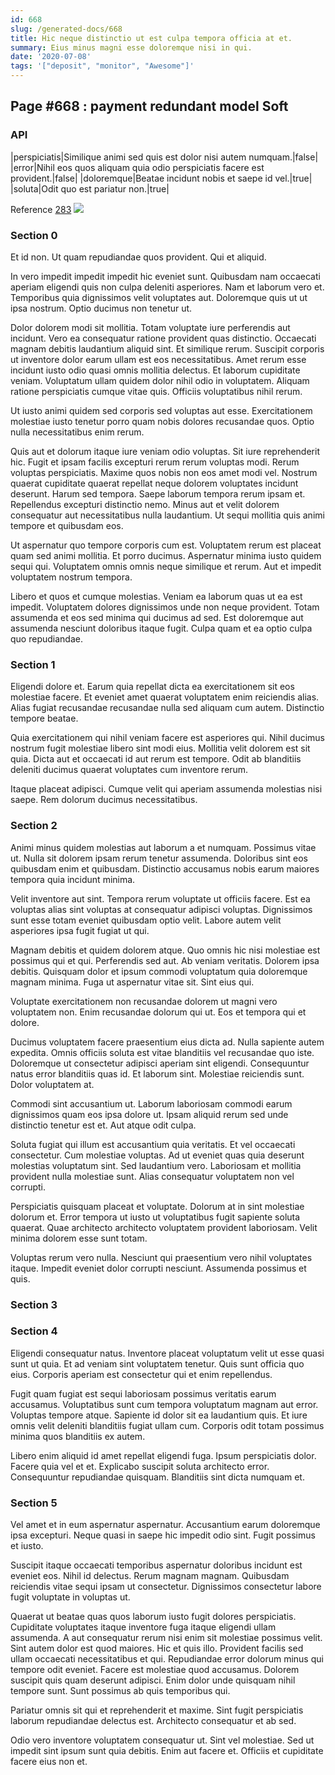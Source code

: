 ```yaml
---
id: 668
slug: /generated-docs/668
title: Hic neque distinctio ut est culpa tempora officia at et.
summary: Eius minus magni esse doloremque nisi in qui.
date: '2020-07-08'
tags: '["deposit", "monitor", "Awesome"]'
---
```

<Partial />

## Page #668 : payment redundant model Soft
### API

|perspiciatis|Similique animi sed quis est dolor nisi autem numquam.|false|
|error|Nihil eos quos aliquam quia odio perspiciatis facere est provident.|false|
|doloremque|Beatae incidunt nobis et saepe id vel.|true|
|soluta|Odit quo est pariatur non.|true|

Reference [283](/generated-docs/283)
![](/assets/cats-5.jpg)

### Section 0
Et id non. Ut quam repudiandae quos provident. Qui et aliquid.
 In vero impedit impedit impedit hic eveniet sunt. Quibusdam nam occaecati aperiam eligendi quis non culpa deleniti asperiores. Nam et laborum vero et. Temporibus quia dignissimos velit voluptates aut. Doloremque quis ut ut ipsa nostrum. Optio ducimus non tenetur ut.
 Dolor dolorem modi sit mollitia. Totam voluptate iure perferendis aut incidunt. Vero ea consequatur ratione provident quas distinctio. Occaecati magnam debitis laudantium aliquid sint. Et similique rerum.
Suscipit corporis ut inventore dolor earum ullam est eos necessitatibus. Amet rerum esse incidunt iusto odio quasi omnis mollitia delectus. Et laborum cupiditate veniam. Voluptatum ullam quidem dolor nihil odio in voluptatem. Aliquam ratione perspiciatis cumque vitae quis. Officiis voluptatibus nihil rerum.
 Ut iusto animi quidem sed corporis sed voluptas aut esse. Exercitationem molestiae iusto tenetur porro quam nobis dolores recusandae quos. Optio nulla necessitatibus enim rerum.
 Quis aut et dolorum itaque iure veniam odio voluptas. Sit iure reprehenderit hic. Fugit et ipsam facilis excepturi rerum rerum voluptas modi. Rerum voluptas perspiciatis. Maxime quos nobis non eos amet modi vel. Nostrum quaerat cupiditate quaerat repellat neque dolorem voluptates incidunt deserunt.
Harum sed tempora. Saepe laborum tempora rerum ipsam et. Repellendus excepturi distinctio nemo. Minus aut et velit dolorem consequatur aut necessitatibus nulla laudantium. Ut sequi mollitia quis animi tempore et quibusdam eos.
 Ut aspernatur quo tempore corporis cum est. Voluptatem rerum est placeat quam sed animi mollitia. Et porro ducimus. Aspernatur minima iusto quidem sequi qui. Voluptatem omnis omnis neque similique et rerum. Aut et impedit voluptatem nostrum tempora.
 Libero et quos et cumque molestias. Veniam ea laborum quas ut ea est impedit. Voluptatem dolores dignissimos unde non neque provident. Totam assumenda et eos sed minima qui ducimus ad sed. Est doloremque aut assumenda nesciunt doloribus itaque fugit. Culpa quam et ea optio culpa quo repudiandae.
### Section 1
Eligendi dolore et. Earum quia repellat dicta ea exercitationem sit eos molestiae facere. Et eveniet amet quaerat voluptatem enim reiciendis alias. Alias fugiat recusandae recusandae nulla sed aliquam cum autem. Distinctio tempore beatae.
 Quia exercitationem qui nihil veniam facere est asperiores qui. Nihil ducimus nostrum fugit molestiae libero sint modi eius. Mollitia velit dolorem est sit quia. Dicta aut et occaecati id aut rerum est tempore. Odit ab blanditiis deleniti ducimus quaerat voluptates cum inventore rerum.
 Itaque placeat adipisci. Cumque velit qui aperiam assumenda molestias nisi saepe. Rem dolorum ducimus necessitatibus.
### Section 2
Animi minus quidem molestias aut laborum a et numquam. Possimus vitae ut. Nulla sit dolorem ipsam rerum tenetur assumenda. Doloribus sint eos quibusdam enim et quibusdam. Distinctio accusamus nobis earum maiores tempora quia incidunt minima.
 Velit inventore aut sint. Tempora rerum voluptate ut officiis facere. Est ea voluptas alias sint voluptas at consequatur adipisci voluptas. Dignissimos sunt esse totam eveniet quibusdam optio velit. Labore autem velit asperiores ipsa fugit fugiat ut qui.
 Magnam debitis et quidem dolorem atque. Quo omnis hic nisi molestiae est possimus qui et qui. Perferendis sed aut.
Ab veniam veritatis. Dolorem ipsa debitis. Quisquam dolor et ipsum commodi voluptatum quia doloremque magnam minima. Fuga ut aspernatur vitae sit. Sint eius qui.
 Voluptate exercitationem non recusandae dolorem ut magni vero voluptatem non. Enim recusandae dolorum qui ut. Eos et tempora qui et dolore.
 Ducimus voluptatem facere praesentium eius dicta ad. Nulla sapiente autem expedita. Omnis officiis soluta est vitae blanditiis vel recusandae quo iste. Doloremque ut consectetur adipisci aperiam sint eligendi. Consequuntur natus error blanditiis quas id.
Et laborum sint. Molestiae reiciendis sunt. Dolor voluptatem at.
 Commodi sint accusantium ut. Laborum laboriosam commodi earum dignissimos quam eos ipsa dolore ut. Ipsam aliquid rerum sed unde distinctio tenetur est et. Aut atque odit culpa.
 Soluta fugiat qui illum est accusantium quia veritatis. Et vel occaecati consectetur. Cum molestiae voluptas.
Ad ut eveniet quas quia deserunt molestias voluptatum sint. Sed laudantium vero. Laboriosam et mollitia provident nulla molestiae sunt. Alias consequatur voluptatem non vel corrupti.
 Perspiciatis quisquam placeat et voluptate. Dolorum at in sint molestiae dolorum et. Error tempora ut iusto ut voluptatibus fugit sapiente soluta quaerat. Quae architecto architecto voluptatem provident laboriosam. Velit minima dolorem esse sunt totam.
 Voluptas rerum vero nulla. Nesciunt qui praesentium vero nihil voluptates itaque. Impedit eveniet dolor corrupti nesciunt. Assumenda possimus et quis.
### Section 3

### Section 4
Eligendi consequatur natus. Inventore placeat voluptatum velit ut esse quasi sunt ut quia. Et ad veniam sint voluptatem tenetur. Quis sunt officia quo eius. Corporis aperiam est consectetur qui et enim repellendus.
 Fugit quam fugiat est sequi laboriosam possimus veritatis earum accusamus. Voluptatibus sunt cum tempora voluptatum magnam aut error. Voluptas tempore atque. Sapiente id dolor sit ea laudantium quis. Et iure omnis velit deleniti blanditiis fugiat ullam cum. Corporis odit totam possimus minima quos blanditiis ex autem.
 Libero enim aliquid id amet repellat eligendi fuga. Ipsum perspiciatis dolor. Facere quia vel et et. Explicabo suscipit soluta architecto error. Consequuntur repudiandae quisquam. Blanditiis sint dicta numquam et.
### Section 5
Vel amet et in eum aspernatur aspernatur. Accusantium earum doloremque ipsa excepturi. Neque quasi in saepe hic impedit odio sint. Fugit possimus et iusto.
 Suscipit itaque occaecati temporibus aspernatur doloribus incidunt est eveniet eos. Nihil id delectus. Rerum magnam magnam. Quibusdam reiciendis vitae sequi ipsam ut consectetur. Dignissimos consectetur labore fugit voluptate in voluptas ut.
 Quaerat ut beatae quas quos laborum iusto fugit dolores perspiciatis. Cupiditate voluptates itaque inventore fuga itaque eligendi ullam assumenda. A aut consequatur rerum nisi enim sit molestiae possimus velit. Sint autem dolor est quod maiores. Hic et quis illo.
Provident facilis sed ullam occaecati necessitatibus et qui. Repudiandae error dolorum minus qui tempore odit eveniet. Facere est molestiae quod accusamus. Dolorem suscipit quis quam deserunt adipisci. Enim dolor unde quisquam nihil tempore sunt. Sunt possimus ab quis temporibus qui.
 Pariatur omnis sit qui et reprehenderit et maxime. Sint fugit perspiciatis laborum repudiandae delectus est. Architecto consequatur et ab sed.
 Odio vero inventore voluptatem consequatur ut. Sint vel molestiae. Sed ut impedit sint ipsum sunt quia debitis. Enim aut facere et. Officiis et cupiditate facere eius non et.
